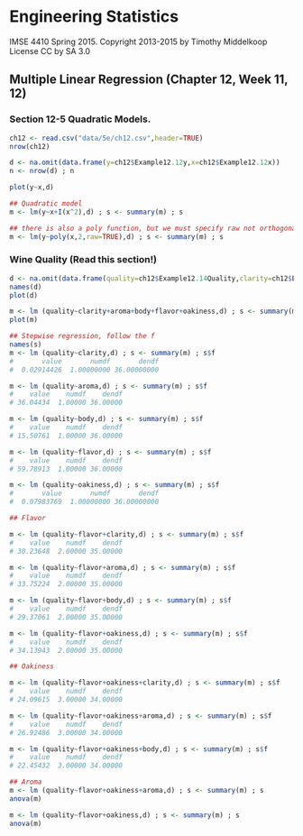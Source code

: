 # Engineering Statistics
IMSE 4410 Spring 2015. 
Copyright 2013-2015 by Timothy Middelkoop License CC by SA 3.0

## Multiple Linear Regression (Chapter 12, Week 11, 12)

### Section 12-5 Quadratic Models.

```r
ch12 <- read.csv("data/5e/ch12.csv",header=TRUE)
nrow(ch12)
```

```r
d <- na.omit(data.frame(y=ch12$Example12.12y,x=ch12$Example12.12x))
n <- nrow(d) ; n

plot(y~x,d)

## Quadratic model
m <- lm(y~x+I(x^2),d) ; s <- summary(m) ; s

## there is also a poly function, but we must specify raw not orthogonal polynomials. 
m <- lm(y~poly(x,2,raw=TRUE),d) ; s <- summary(m) ; s

```

### Wine Quality (Read this section!)

```r
d <- na.omit(data.frame(quality=ch12$Example12.14Quality,clarity=ch12$Example12.14Clarity, aroma=ch12$Example12.14Aroma, body=ch12$Example12.14Body, flavor=ch12$Example12.14Flavor, oakiness=ch12$Example12.14Oakiness)) ; n <- nrow(d) ; n
names(d)
plot(d)

m <- lm (quality~clarity+aroma+body+flavor+oakiness,d) ; s <- summary(m) ; s
plot(m)

## Stepwise regression, follow the f
names(s)
m <- lm (quality~clarity,d) ; s <- summary(m) ; s$f
#       value       numdf       dendf 
#  0.02914426  1.00000000 36.00000000 

m <- lm (quality~aroma,d) ; s <- summary(m) ; s$f
#    value    numdf    dendf 
# 36.04434  1.00000 36.00000 

m <- lm (quality~body,d) ; s <- summary(m) ; s$f
#    value    numdf    dendf 
# 15.50761  1.00000 36.00000 

m <- lm (quality~flavor,d) ; s <- summary(m) ; s$f
#    value    numdf    dendf 
# 59.78913  1.00000 36.00000 

m <- lm (quality~oakiness,d) ; s <- summary(m) ; s$f
#       value       numdf       dendf 
#  0.07983769  1.00000000 36.00000000 

## Flavor

m <- lm (quality~flavor+clarity,d) ; s <- summary(m) ; s$f
#    value    numdf    dendf 
# 30.23648  2.00000 35.00000 

m <- lm (quality~flavor+aroma,d) ; s <- summary(m) ; s$f
#    value    numdf    dendf 
# 33.75224  2.00000 35.00000 

m <- lm (quality~flavor+body,d) ; s <- summary(m) ; s$f
#    value    numdf    dendf 
# 29.37061  2.00000 35.00000 

m <- lm (quality~flavor+oakiness,d) ; s <- summary(m) ; s$f
#    value    numdf    dendf 
# 34.13943  2.00000 35.00000 

## Oakiness

m <- lm (quality~flavor+oakiness+clarity,d) ; s <- summary(m) ; s$f
#    value    numdf    dendf 
# 24.09615  3.00000 34.00000 

m <- lm (quality~flavor+oakiness+aroma,d) ; s <- summary(m) ; s$f
#    value    numdf    dendf 
# 26.92486  3.00000 34.00000 

m <- lm (quality~flavor+oakiness+body,d) ; s <- summary(m) ; s$f
#    value    numdf    dendf 
# 22.45432  3.00000 34.00000 

## Aroma
m <- lm (quality~flavor+oakiness+aroma,d) ; s <- summary(m) ; s
anova(m)

m <- lm (quality~flavor+oakiness,d) ; s <- summary(m) ; s
anova(m)

```

